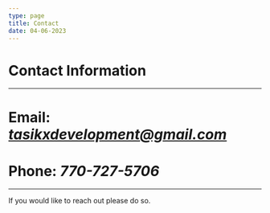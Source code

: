 ```yaml
---
type: page
title: Contact
date: 04-06-2023
---
```


# Contact Information

---


# Email: *tasikxdevelopment@gmail.com*
# Phone: *770-727-5706*

---

If you would like to reach out please do so.
